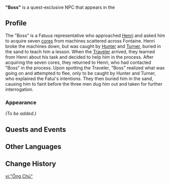 {{Character Infobox
|type             = Quest NPC
|image            = NPC "Boss".png
|deceased         = <!-- Past (for deceased prior to events of the game) or free response -->
|region           = <!-- Character's home/main nation -->
|location         = Fontaine<!-- Nation where you can find the character in the game -->
|affiliation      = Fatui
|title            = 
}}
'''"Boss"''' is a quest-exclusive NPC that appears in the {{Quest|Still Mouthwatering!}}
<!--
==Location==
{{subst:#tag:gallery|
NPC Location {{subst:#titleparts:{{subst:PAGENAME}}}}.png{{subst:!}}{{subst:#titleparts:{{subst:PAGENAME}}}}'s location
NPC Location {{subst:#titleparts:{{subst:PAGENAME}}}} Context.png{{subst:!}}Additional context
}}
-->
==Profile==
<!--Detailed story/lore information goes here.-->
The "Boss" is a Fatuus representative who approached [[Henri]] and asked him to acquire seven [[Mysterious Core|cores]] from machines scattered across Fontaine. Henri broke the machines down, but was caught by [[Hunter]] and [[Turner]], buried in the sand to teach him a lesson. When the [[Traveler]] arrived, they learned from Henri about his task and decided to help him in the process. After acquiring the seven cores, they returned to Henri, who had contacted "Boss" in the process. Upon spotting the Traveler, "Boss" realized what was going on and attempted to flee, only to be caught by Hunter and Turner, who explained the Fatui's intentions. They then buried him in the sand, causing him to faint before the three men dug him out and taken for further interrogation.
===Appearance===
<!--Keep appearance section short and concise. Limit to 2 paragraphs with 3-4 sentences each.-->
''(To be added.)''

==Quests and Events==
{{Quests and Events}}
<!--
==Idle Quotes==
{{Dialogue Start}}
: {{DIcon|Idle}} {{Tx}}
:: {{A|VO {{subst:#titleparts:{{subst:PAGENAME}}}} 01.ogg}} "{{Tx}}"
{{Dialogue End}}

==Dialogue==
{{Dialogue Start}}
:'''{{subst:#titleparts:{{subst:PAGENAME}}}}:''' 
:{{DIcon}}
{{Dialogue End}}
<!--
==Event Dialogue==
===Event Name===
{{Dialogue Start}}
:'''{{subst:#titleparts:{{subst:PAGENAME}}}}:'''
{{Dialogue End}}
-->
==Other Languages==
{{Other Languages
|default_hidden=1
|en      = "Boss"
|zhs     = 「老板」
|zhs_rm  = "Lǎobǎn"
|zht     = 「老闆」
|zht_rm  = "Lǎobǎn"
|ja      = 「ボス」
|ja_rm   = "Bosu"
|ko      = 「사장님」
|ko_rm   = 
|es      = Jefe
|fr      = «&nbsp;Patron&nbsp;»
|ru      = Хозяин
|th      = "เจ้านาย"
|th_rm   = "Chaonai"
|vi      = "Ông Chủ"
|de      = „Chef“
|id      = "Bos"
|pt      = Chefe
|tr      = "Patron"
|it      = Capo
}}

==Change History==
{{Change History|4.0}}
<!--
==References==
{{Reflist}}
-->

[[vi:"Ông Chủ"]]